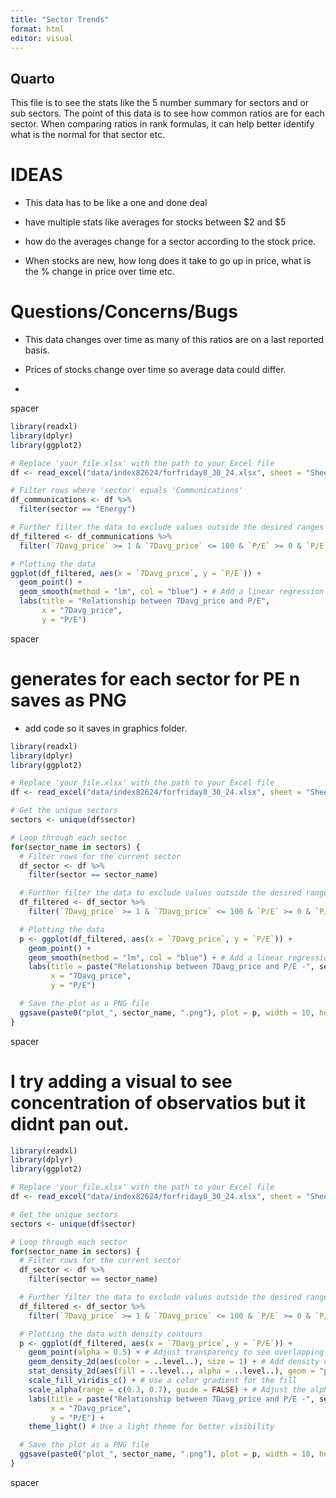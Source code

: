 ```yaml
---
title: "Sector Trends"
format: html
editor: visual
---
```


## Quarto

This file is to see the stats like the 5 number summary for sectors and or sub sectors. The point of this data is to see how common ratios are for each sector. When comparing ratios in rank formulas, it can help better identify what is the normal for that sector etc.

# IDEAS

-   This data has to be like a one and done deal

-   have multiple stats like averages for stocks between \$2 and \$5

-   how do the averages change for a sector according to the stock price.

-   When stocks are new, how long does it take to go up in price, what is the % change in price over time etc.

# Questions/Concerns/Bugs

-   This data changes over time as many of this ratios are on a last reported basis.

-   Prices of stocks change over time so average data could differ.

-   

spacer

```r
library(readxl)
library(dplyr)
library(ggplot2)

# Replace 'your_file.xlsx' with the path to your Excel file
df <- read_excel("data/index82624/forfriday8_30_24.xlsx", sheet = "Sheet 1")

# Filter rows where 'sector' equals 'Communications'
df_communications <- df %>%
  filter(sector == "Energy")

# Further filter the data to exclude values outside the desired ranges
df_filtered <- df_communications %>%
  filter(`7Davg_price` >= 1 & `7Davg_price` <= 100 & `P/E` >= 0 & `P/E` <= 50)

# Plotting the data
ggplot(df_filtered, aes(x = `7Davg_price`, y = `P/E`)) +
  geom_point() +
  geom_smooth(method = "lm", col = "blue") + # Add a linear regression line
  labs(title = "Relationship between 7Davg_price and P/E",
       x = "7Davg_price",
       y = "P/E")

```

spacer

# generates for each sector for PE n saves as PNG

-   add code so it saves in graphics folder.

```r
library(readxl)
library(dplyr)
library(ggplot2)

# Replace 'your_file.xlsx' with the path to your Excel file
df <- read_excel("data/index82624/forfriday8_30_24.xlsx", sheet = "Sheet 1")

# Get the unique sectors
sectors <- unique(df$sector)

# Loop through each sector
for(sector_name in sectors) {
  # Filter rows for the current sector
  df_sector <- df %>%
    filter(sector == sector_name)

  # Further filter the data to exclude values outside the desired ranges
  df_filtered <- df_sector %>%
    filter(`7Davg_price` >= 1 & `7Davg_price` <= 100 & `P/E` >= 0 & `P/E` <= 50)

  # Plotting the data
  p <- ggplot(df_filtered, aes(x = `7Davg_price`, y = `P/E`)) +
    geom_point() +
    geom_smooth(method = "lm", col = "blue") + # Add a linear regression line
    labs(title = paste("Relationship between 7Davg_price and P/E -", sector_name),
         x = "7Davg_price",
         y = "P/E")

  # Save the plot as a PNG file
  ggsave(paste0("plot_", sector_name, ".png"), plot = p, width = 10, height = 8)
}

```

spacer

# I try adding a visual to see concentration of observatios but it didnt pan out.

```r
library(readxl)
library(dplyr)
library(ggplot2)

# Replace 'your_file.xlsx' with the path to your Excel file
df <- read_excel("data/index82624/forfriday8_30_24.xlsx", sheet = "Sheet 1")

# Get the unique sectors
sectors <- unique(df$sector)

# Loop through each sector
for(sector_name in sectors) {
  # Filter rows for the current sector
  df_sector <- df %>%
    filter(sector == sector_name)

  # Further filter the data to exclude values outside the desired ranges
  df_filtered <- df_sector %>%
    filter(`7Davg_price` >= 1 & `7Davg_price` <= 100 & `P/E` >= 0 & `P/E` <= 50)

  # Plotting the data with density contours
  p <- ggplot(df_filtered, aes(x = `7Davg_price`, y = `P/E`)) +
    geom_point(alpha = 0.5) + # Adjust transparency to see overlapping points
    geom_density_2d(aes(color = ..level..), size = 1) + # Add density contours
    stat_density_2d(aes(fill = ..level.., alpha = ..level..), geom = "polygon") + # Add filled density
    scale_fill_viridis_c() + # Use a color gradient for the fill
    scale_alpha(range = c(0.3, 0.7), guide = FALSE) + # Adjust the alpha transparency range
    labs(title = paste("Relationship between 7Davg_price and P/E -", sector_name),
         x = "7Davg_price",
         y = "P/E") +
    theme_light() # Use a light theme for better visibility

  # Save the plot as a PNG file
  ggsave(paste0("plot_", sector_name, ".png"), plot = p, width = 10, height = 8)
}


```

spacer
